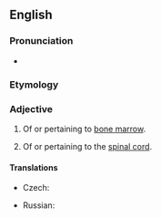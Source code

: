 ==English==

===Pronunciation===
* {{IPA|/ˈmaɪəˌlɔɪd/|lang=en}}

===Etymology===
{{confix|en|myelo|oid}}

===Adjective===
{{wikipedia}}
{{en-adj|-}}

# Of or pertaining to [[bone marrow]].
# {{lb|en|less commonly used}} Of or pertaining to the [[spinal cord]].

====Translations====
{{trans-top|of or pertaining to bone marrow}}
* Czech: {{t|cs|myeloidní}}
{{trans-mid}}
* Russian: {{t+|ru|миелоидный}}
{{trans-bottom}}